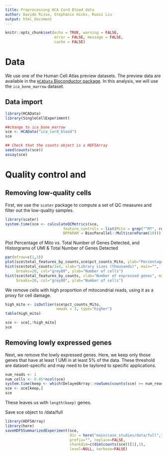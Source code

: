 ```yaml
---
title: Preprocessing HCA Cord Blood data
author: Davide Risso, Stephanie Hicks, Ruoxi Liu
output: html_document
---
```


```r
knitr::opts_chunk$set(echo = TRUE, warning = FALSE, 
                      error = FALSE, message = FALSE, 
                      cache = FALSE)
```


# Data 

We use one of the Human Cell Atlas preview datasets. 
The preview data are available in the 
[`HCAData` Bioconductor package](https://bioconductor.org/packages/release/data/experiment/html/HCAData.html). In this analysis, we will use the 
`ica_bone_marrow` dataset. 

## Data import 
```r
library(HCAData)
library(SingleCellExperiment)

##change to ica_bone_marrow
sce <- HCAData("ica_cord_blood")
sce 

## Check that the counts object is a HDF5Array
seed(counts(sce))
assay(sce)
```

# Quality control and 

## Removing low-quality cells

First, we use the `scater` package to compute a set of 
QC measures and filter out the low-quality samples.

```r
library(scater)
system.time(sce <- calculateQCMetrics(sce, 
                          feature_controls = list(Mito = grep("^MT", rowData(sce)$Symbol)),
                          BPPARAM = BiocParallel::MulticoreParam(10)))
```

Plot Percentage of Mito vs. Total Number of Genes Detected, and Historgrams of UMI & Total Number of Genes Detected
```r
par(mfrow=c(1,3))
plot(sce$total_features_by_counts,sce$pct_counts_Mito, ylab="Percentage of Mito", xlab="Total Number of Genes Detected")
hist(sce$total_counts/1e4, xlab="Library sizes (thousands)", main="",
     breaks=20, col="grey80", ylab="Number of cells")
hist(sce$total_features_by_counts, xlab="Number of expressed genes", main="",
     breaks=20, col="grey80", ylab="Number of cells")
```


We remove cells with high proportion of mitocondrial 
reads, using it as a proxy for cell damage. 

```r
high_mito <- isOutlier(sce$pct_counts_Mito, 
                       nmads = 3, type="higher")
table(high_mito)

sce <- sce[,!high_mito]
sce
```

## Removing lowly expressed genes

Next, we remove the lowly expressed genes. Here, 
we keep only those genes that have at least 1 UMI 
in at least 5% of the data. These threshold are
dataset-specific and may need to be taylored to 
specific applications.

```r
num_reads <- 1
num_cells <- 0.05*ncol(sce)
system.time(keep <- which(DelayedArray::rowSums(counts(sce) >= num_reads ) >= num_cells))
sce <- sce[keep,]
sce
```

These leaves us with `length(keep)` genes.


Save sce object to /data/full
```r
library(HDF5Array)
library(here)
saveHDF5SummarizedExperiment(sce, 
                             dir = here("main/case_studies/data/full","hca_cordblood_preprocessed"),
                             prefix="", replace=FALSE, 
                             chunkdim=c(dim(counts(sce))[1],1), 
                             level=NULL, verbose=FALSE)
```

